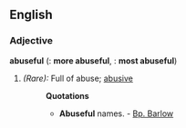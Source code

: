 ==English==

===Adjective===
'''abuseful'''  ({{compar}}: '''more abuseful''', {{superl}}: '''most abuseful''')

# ''(Rare):'' Full of abuse; [[abusive]]
#:'''Quotations'''
#:*'''Abuseful''' names. - [[Bp. Barlow]]